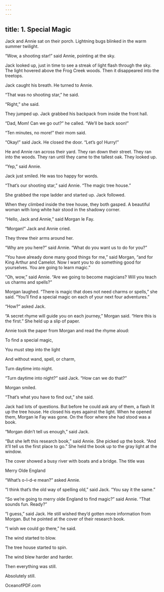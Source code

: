 ```yaml
---
---
---
```

title: 1. Special Magic
---







Jack and Annie sat on their porch. Lightning bugs blinked in the warm summer twilight.

“Wow, a shooting star!” said Annie, pointing at the sky.

Jack looked up, just in time to see a streak of light flash through the sky. The light hovered above the Frog Creek woods. Then it disappeared into the treetops.

Jack caught his breath. He turned to Annie.

“That was no shooting star,” he said.

“Right,” she said.

They jumped up. Jack grabbed his backpack from inside the front hall.

“Dad, Mom! Can we go out?” he called. “We’ll be back soon!”

“Ten minutes, no more!” their mom said.

“Okay!” said Jack. He closed the door. “Let’s go! Hurry!”

He and Annie ran across their yard. They ran down their street. They ran into the woods. They ran until they came to the tallest oak. They looked up.

“Yep,” said Annie.

Jack just smiled. He was too happy for words.

“That’s our shooting star,” said Annie. “The magic tree house.”

She grabbed the rope ladder and started up. Jack followed.

When they climbed inside the tree house, they both gasped. A beautiful woman with long white hair stood in the shadowy corner.

“Hello, Jack and Annie,” said Morgan le Fay.

“Morgan!” Jack and Annie cried.

They threw their arms around her.

“Why are you here?” said Annie. “What do you want us to do for you?”

“You have already done many good things for me,” said Morgan, “and for King Arthur and Camelot. Now I want you to do something good for yourselves. You are going to learn magic.”

“Oh, wow,” said Annie. “Are we going to become magicians? Will you teach us charms and spells?”

Morgan laughed. “There is magic that does not need charms or spells,” she said. “You’ll find a special magic on each of your next four adventures.”

“How?” asked Jack.

“A secret rhyme will guide you on each journey,” Morgan said. “Here this is the first.” She held up a slip of paper.

Annie took the paper from Morgan and read the rhyme aloud:

To find a special magic,

You must step into the light

And without wand, spell, or charm,

Turn daytime into night.



“Turn daytime into night?” said Jack. “How can we do that?”

Morgan smiled.

“That’s what you have to find out,” she said.

Jack had lots of questions. But before he could ask any of them, a flash lit up the tree house. He closed his eyes against the light. When he opened them, Morgan le Fay was gone. On the floor where she had stood was a book.

“Morgan didn’t tell us enough,” said Jack.

“But she left this research book,” said Annie. She picked up the book. “And it’ll tell us the first place to go.” She held the book up to the gray light at the window.

The cover showed a busy river with boats and a bridge. The title was

Merry Olde England



“What’s o-l-d-e mean?” asked Annie.

“I think that’s the old way of spelling old,” said Jack. “You say it the same.”

“So we’re going to merry olde England to find magic?” said Annie. “That sounds fun. Ready?”

“I guess,” said Jack. He still wished they’d gotten more information from Morgan. But he pointed at the cover of their research book.

“I wish we could go there,” he said.

The wind started to blow.

The tree house started to spin.

The wind blew harder and harder.

Then everything was still.

Absolutely still.

OceanofPDF.com